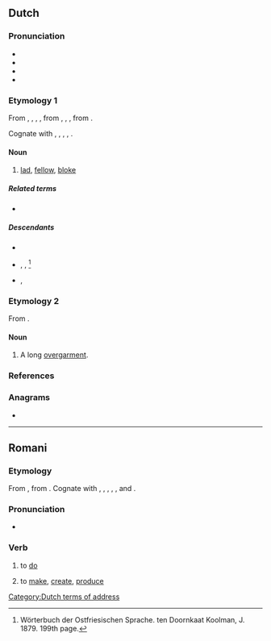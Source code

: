 ==Dutch==

===Pronunciation===
* {{IPA|nl|/ˈkeː.rəl/}}
* {{audio|nl|Nl-kerel.ogg|audio}}
* {{hyphenation|nl|ke|rel}}
* {{rhymes|nl|eːrəl}}

===Etymology 1===
From {{inh|nl|dum|kerel}}, {{m|dum|carel}}, {{m|dum|caerl}}, {{m|dum|kerl}}, from {{inh|nl|odt|*karl}}, {{m|odt|*karal}}, {{m|odt|*keril}}, from {{inh|nl|gem-pro|*karilaz}}.

Cognate with {{cog|de|Kerl}}, {{cog|nds-nl|keerl}}, {{cog|fy|tsjirl}}, {{cog|en|churl}}, {{cog|da|karl}}.

====Noun====
{{nl-noun|m|-s|kereltje}}

# [[lad]], [[fellow]], [[bloke]]

=====Related terms=====
* {{l|nl|Karel}}

=====Descendants=====
* {{desc|af|kêrel}}
* {{desc|stq|kerel|bor=1}}, {{l|stq|kërel}}, {{l|stq|kërdel}}<ref name="WOS">Wörterbuch der Ostfriesischen Sprache. ten Doornkaat Koolman, J. 1879. 199th page.</ref>
* {{desc|fy|keardel|bor=1}}, {{l|fy|kearel}}

===Etymology 2===
From {{inh|nl|dum|kerle}}. {{etystub|nl}}

====Noun====
{{nl-noun|m|-s|kereltje}}

# {{lb|nl|historical|or|archaic}} A long [[overgarment]].

===References===
<references/>

===Anagrams===
* {{l|nl|rekel}}
[[Category:Dutch terms of address]]
----

==Romani==

===Etymology===
{{root|rom|ine-pro|*kʷer-}}
{{root|rom|sa|कृ}}
From {{inh|rom|psu|𑀓𑀭𑁂𑀤𑀺}}, from {{inh|rom|sa|करोति|tr=karóti}}. Cognate with {{cog|hi|करना}}, {{cog|pa|ਕਰਨਾ}}, {{cog|ne|गर्नु}}, {{cog|gu|કરવું}}, {{cog|mr|करणे}}, and {{cog|bn|করা}}.

===Pronunciation===
* {{IPA|rom|/ˈke.rel/|/ˈkə.rel/}}

===Verb===
{{rom-verb|el}}

# to [[do]]
#: {{uxi|rom|Na ʒanav so te '''kerav'''.|t=I don't know what to do.}}
# to [[make]], [[create]], [[produce]]
#: {{uxi|rom|Morro dad '''kerdǎs''' o kazàn.|t=My dad made the kettle.}}